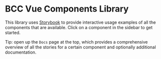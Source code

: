 
<Meta title="Introduction" />

# BCC Vue Components Library

This library uses [Storybook](https://storybook.js.org) to provide interactive usage examples of all the components that are available. Click on a component in the sidebar to get started.

Tip: open up the `Docs` page at the top, which provides a comprehensive overview of all the stories for a certain component and optionally additional documentation.
